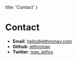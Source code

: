 
  title: 'Contact'
}

# Contact

- **Email**: <a className="text-blue-500 hover:text-blue-800" href="mailto:hello@jethromay.com">hello@jethromay.com</a>
- **Github**: <a className="text-blue-500 hover:text-blue-800" href="https://github.com/jethromay">jethromay</a>
- **Twitter**: <a className="text-blue-500 hover:text-blue-800" href="https://twitter.com/may_jethro">may_jethro</a>

<Newsletter />